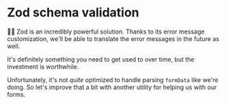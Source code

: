 # Zod schema validation

<EpicVideo url="https://www.epicweb.dev/workshops/professional-web-forms/schema-validation/schema-validation/solution" />

👨‍💼 Zod is an incredibly powerful solution. Thanks to its error message
customization, we'll be able to translate the error messages in the future as
well.

It's definitely something you need to get used to over time, but the investment
is worthwhile.

Unfortunately, it's not _quite_ optimized to handle parsing `formData` like
we're doing. So let's improve that a bit with another utility for helping us
with our forms.
